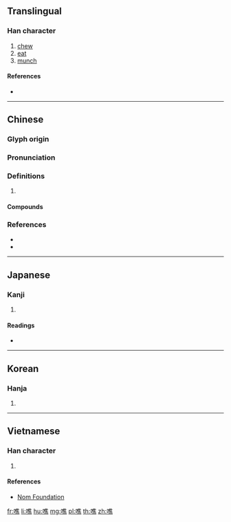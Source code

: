 {{character info/new}}
==Translingual==

===Han character===
{{Han char|rn=30|rad=口|as=12|sn=15|four=|canj=ROGF|ids=⿰口焦}}

# [[chew]]
# [[eat]]
# [[munch]]

====References====
* {{Han ref|kx=0208.270|dkj=04306|dj=0431.190|hdz=10684.100|uh=564D|ud=22093}}

----

==Chinese==
{{zh-forms}}

===Glyph origin===
{{Han etym}}

===Pronunciation===
{{zh-pron
|m=jiào
|c=ziu1,ziu3,ziu6,zau1
|mc=y
|oc=y
|cat=
}}

===Definitions===
{{zh-hanzi}}

# {{rfdef|zh}}

====Compounds====
{{zh-der|噍類無遺|啁噍|噍類|噍殺|無噍類}}

===References===
* {{R:yue:jyut.net}}
* {{R:yue:Jyutping Database}}

----

==Japanese==

===Kanji===
{{ja-kanji|grade=|rs=口12}}

# {{defn|lang=ja|sort=口12}}

====Readings====
* {{ja-readings
|goon=[[じょう]] (jō) <  [[ぜう]] (zeu), [[しゅ]] (shu) < [[しゆ]] (shu), [[ざく]] (zaku)
|kanon=[[しょう]] (shō) < [[せう]] (seu), [[しゅう]] (shū) < [[しう]] (shiu), [[しゃく]] (shaku) < [[しやく]] (shaku)
|kun=[[かむ]] (kamu)}}

----

==Korean==

===Hanja===
{{ko-hanja|hangeul=초|rv=cho|mr=ch'o}}

# {{defn|lang=ko|sort=口12}}

----

==Vietnamese==

===Han character===
{{vi-hantu|[[tiếu]]|rs=口12}}

# {{defn|lang=vi|sort=口12}}

====References====
* [http://nomfoundation.org/common/nom_details.php?codepoint=564d Nom Foundation]

[[fr:噍]]
[[li:噍]]
[[hu:噍]]
[[mg:噍]]
[[pl:噍]]
[[th:噍]]
[[zh:噍]]